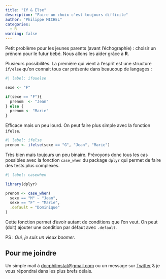 ```yaml
---
title: "If & Else"
description: "Faire un choix c'est toujours difficile"
author: "Philippe MICHEL"
categories:
  - R
warning: false
---
```



Petit problème pour les jeunes parents (avant l'échographie) : choisir un prénom pour le futur bébé. Nous allons les aider grâce à **R**.

Plusieurs possibilités. La première qui vient à l'esprit est une structure `if/else` qu'on connait tous car présente dans beaucoup de langages : 

```r
#| label: ifouelse

sexe <- "F"

if(sexe == "F"){
  prenom  <- "Jean"
} else {
  prenom <- "Marie"
}
```

Efficace mais un peu lourd. On peut faire plus simple avec la fonction `ifelse`.

```r
#| label: ifelse
prenom <- ifelse(sexe == "G", "Jean", "Marie")
```

Très bien mais toujours un peu binaire. Prévoyons donc tous les cas possibles avec la fonction `case_when` du package `dplyr` qui permet de faire des tests plus complexes.

```r
#| label: casewhen

library(dplyr)

prenom <- case_when(
  sexe == "M" ~ "Jean",
  sexe == "F" ~ "Marie",
  .default = "Dominique"
)
```

Cette fonction permet d'avoir autant de conditions que l'on veut. On peut (doit) ajouter une condition par défaut avec `.default`. 

PS : *Oui, je suis un vieux boomer.*


:::{.callout-tip}
## Pour me joindre

Un simple mail à <a href="mailto:docphilmstat@gmail.com">docphilmstat@gmail.com</a> ou un message sur [Twitter](https://twitter.com/PhiippeMICHEL) & je vous répondrai dans les plus brefs délais.
:::

